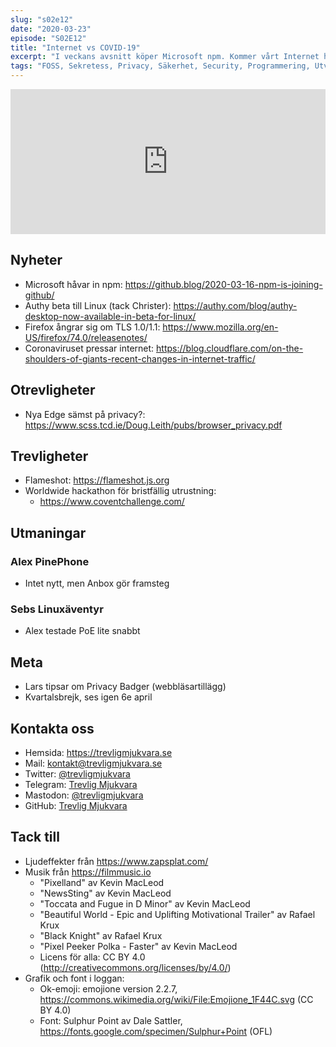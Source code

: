 ```yaml
---
slug: "s02e12"
date: "2020-03-23"
episode: "S02E12"
title: "Internet vs COVID-19"
excerpt: "I veckans avsnitt köper Microsoft npm. Kommer vårt Internet hålla för påtryckningarna från Coronaviruset? Detta och mycket mer i säsongens sista avsnitt av Trevlig Mjukvara."
tags: "FOSS, Sekretess, Privacy, Säkerhet, Security, Programmering, Utveckling, RaspberryPi, PinePhone, Technology, Linux, Open Source, Microsoft, Authy, Firefox, Cloudflare, Edge, Anbox, Privacy Badger"
---
```



<SEO title="S02E12 - Internet vs COVID-19" />
<div style="width: 100%;">
  <iframe
    src="https://open.spotify.com/embed-podcast/episode/4GyKQPo2BMW9YRalRgdXeL"
    width="100%"
    height="232"
    frameborder="0"
    allowtransparency="true"
    allow="encrypted-media"
  ></iframe>
</div>

## Nyheter
- Microsoft håvar in npm: https://github.blog/2020-03-16-npm-is-joining-github/
- Authy beta till Linux (tack Christer): https://authy.com/blog/authy-desktop-now-available-in-beta-for-linux/
- Firefox ångrar sig om TLS 1.0/1.1: https://www.mozilla.org/en-US/firefox/74.0/releasenotes/
- Coronaviruset pressar internet: https://blog.cloudflare.com/on-the-shoulders-of-giants-recent-changes-in-internet-traffic/

## Otrevligheter
- Nya Edge sämst på privacy?: https://www.scss.tcd.ie/Doug.Leith/pubs/browser_privacy.pdf

## Trevligheter
- Flameshot: https://flameshot.js.org
- Worldwide hackathon för bristfällig utrustning:
  - https://www.coventchallenge.com/

## Utmaningar
### Alex PinePhone
- Intet nytt, men Anbox gör framsteg
### Sebs Linuxäventyr
- Alex testade PoE lite snabbt

## Meta
- Lars tipsar om Privacy Badger (webbläsartillägg)
- Kvartalsbrejk, ses igen 6e april

## Kontakta oss
- Hemsida: https://trevligmjukvara.se
- Mail: kontakt@trevligmjukvara.se
- Twitter: [@trevligmjukvara](https://twitter.com/trevligmjukvara)
- Telegram: [Trevlig Mjukvara](https://t.me/trevligmjukvara)
- Mastodon: [@trevligmjukvara](https://mastodon.linuxkompis.se/@trevligmjukvara)
- GitHub: [Trevlig Mjukvara](https://github.com/trevligmjukvara)

## Tack till
- Ljudeffekter från https://www.zapsplat.com/
- Musik från https://filmmusic.io
  - "Pixelland" av Kevin MacLeod
  - "NewsSting" av Kevin MacLeod
  - "Toccata and Fugue in D Minor" av Kevin MacLeod
  - "Beautiful World - Epic and Uplifting Motivational Trailer" av Rafael Krux
  - "Black Knight" av Rafael Krux
  - "Pixel Peeker Polka - Faster" av Kevin MacLeod
  - Licens för alla: CC BY 4.0 (http://creativecommons.org/licenses/by/4.0/)
- Grafik och font i loggan:
  - Ok-emoji: emojione version 2.2.7, https://commons.wikimedia.org/wiki/File:Emojione_1F44C.svg (CC BY 4.0)
  - Font: Sulphur Point av Dale Sattler, https://fonts.google.com/specimen/Sulphur+Point (OFL)
